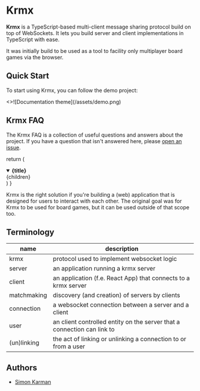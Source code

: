 # Krmx

**Krmx** is a TypeScript-based multi-client message sharing protocol build on top of WebSockets. It lets you build server and client implementations in TypeScript with ease.

It was initially build to be used as a tool to facility only multiplayer board games via the browser.

## Quick Start


To start using Krmx, you can follow the demo project:

<Cards num={1}>
    <Card image arrow title="Demo project" href="https://github.com/binxio/krmx-demo">
        <>![Documentation theme](/assets/demo.png)</>
    </Card>
</Cards>

## Krmx FAQ
The Krmx FAQ is a collection of useful questions and answers about the project. If you have a question that isn't answered here, please [open an issue](https://github.com/simonkarman/krmx/issues).

  return (
    <details
      open
      className="last-of-type:mb-0 rounded-lg bg-neutral-50 dark:bg-neutral-800 p-2 mt-4"
    >
      <summary>
        <strong className="text-lg">{title}</strong>
      </summary>
      <div className="nx-p-2">{children}</div>
    </details>
  )
}

<FAQBox title="Why Krmx?">
  Krmx is the right solution if you're building a (web) application that is designed for users to interact with each other. The original goal was for Krmx to be used for board games, but it can be used outside of that scope too.
</FAQBox>

## Terminology
| name        | description                                                             |
|-------------|-------------------------------------------------------------------------|
| krmx        | protocol used to implement websocket logic                              |
| server      | an application running a krmx server                                    |
| client      | an application (f.e. React App) that connects to a krmx server          |
| matchmaking | discovery (and creation) of servers by clients                          |
| connection  | a websocket connection between a server and a client                    |
| user        | an client controlled entity on the server that a connection can link to |
| (un)linking | the act of linking or unlinking a connection to or from a user          |

## Authors
- [Simon Karman](https://www.simonkarman.nl)
